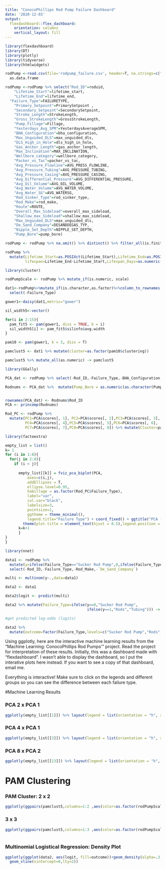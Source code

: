 ```yaml
---
title: "ConocoPhillips Rod Pump Failure Dashboard"
date: '2020-12-03'
output: 
  flexdashboard::flex_dashboard:
    orientation: columns
    vertical_layout: fill
---
```


```r
library(flexdashboard)
library(DT)
library(plotly)
library(tidyverse)
library(htmlwidgets)
```

```r
rodPump <-read.csv(file='rodpump_failure.csv', header=T, na.strings=c("","NA")) %>%
  as.data.frame

rodPump <-rodPump %>% select("Rod_ID"=roduid,
    "Lifetime_Start"=lifetime_start,
    "Lifetime_End"=lifetime_end,
  "Failure_Type"=FAILURETYPE,
    "Primary_Setpoint"=PrimarySetpoint ,
    "Secondary_Setpoint"=SecondarySetpoint,
    "Stroke_Length"=StrokeLength,
    "Gross_StrokeLength"=GrossStrokeLength,
    "Pump_Fillage"=Fillage,
    "Yesterdays_Avg_SPM"=YesterdaysAverageSPM,
    "BHA_Configuration"=bha_configuration,
    "Max_Unguided_DLS"=max_unguided_dls,
    "DLS_High_in_Hole"=dls_high_in_hole,
    "Gas_Anchor_Length"=gas_anchor_length,
    "Max_Inclination"=MAX_INCLINATION,
    "Wellbore_category"=wellbore_category,
    "Packer_vs_Tac"=packer_vs_tac,
    "Avg_Pressure_Flowline"=AVG_PRESS_FLOWLINE,
    "Avg_Pressure_Tubing"=AVG_PRESSURE_TUBING,
    "Avg_Pressure_Casing"=AVG_PRESSURE_CASING,
    "Avg_Differential_Pressure"=AVG_DIFFERENTIAL_PRESSURE,
    "Avg_Oil_Volume"=AVG_OIL_VOLUME,
    "Avg_Water_Volume"=AVG_WATER_VOLUME,
    "Avg_Water_SG"=AVG_WATERSG,
    "Rod_Sinker_Type"=rod_sinker_type,
    "Rod_Make"=rod_make,
    "Route"=ROUTE,
    "Overall_Max_Sideload"=overall_max_sideload,
    "Shallow_max_Sideload"=shallow_max_sideload,
    "Max_Unguided_DLS"=max_unguided_dls,
    "De_Sand_Company"=DESANDDEGAS_TYP,
    "Nipple_Set_Depth"=NIPPLE_SET_DEPTH,
    "Pump_Bore"=pump_bore) 

rodPump <- rodPump %>% na.omit() %>% distinct() %>% filter_all(is.finite)

rodPump %>% 
  mutate(Lifetime_Start=as.POSIXct(Lifetime_Start),Lifetime_End=as.POSIXct(Lifetime_End),
         lifespan=Lifetime_End-Lifetime_Start,Lifespan_Days=as.numeric(lifespan)) %>% select(-Lifetime_Start,-Lifetime_End,-lifespan) %>% mutate(Pump_Bore = as.numeric(as.character(Pump_Bore))) %>% filter_all(is.finite) -> rodPump

```


```r

library(cluster)

rodPumpScale <- rodPump %>% mutate_if(is.numeric, scale)

dat1<-rodPump%>%mutate_if(is.character,as.factor)%>%column_to_rownames("Rod_ID")%>%
  select(-Failure_Type)

gower1<-daisy(dat1,metric="gower") 

sil_width5<-vector()

for(i in 2:15){  
  pam_fit5 <- pam(gower1, diss = TRUE, k = i)  
  sil_width5[i] <- pam_fit5$silinfo$avg.width  
}

pam10 <- pam(gower1, k = 3, diss = T)

pamclust5 <- dat1 %>% mutate(cluster=as.factor(pam10$clustering))

pamclust5 %>% mutate_all(as.numeric) -> pamclust5

library(GGally)

```


```r

PCA_dat <- rodPump %>% select(-Rod_ID,-Failure_Type,-BHA_Configuration,-Wellbore_category,-Packer_vs_Tac,-Rod_Sinker_Type,-Rod_Make,-De_Sand_Company)

Rodnums <- PCA_dat %>%  mutate(Pump_Bore = as.numeric(as.character(Pump_Bore))) %>% mutate_if(is.numeric, scale) %>% filter_all(is.finite)


rownames(PCA_dat) <- Rodnums$Rod_ID
PCA <- princomp(Rodnums)  

Rod_PC <- rodPump %>%
  mutate(PC1=PCA$scores[, 1], PC2=PCA$scores[, 2],PC3=PCA$scores[, 3],
         PC4=PCA$scores[, 4],PC5=PCA$scores[, 5],PC6=PCA$scores[, 6],
         PC7=PCA$scores[, 7],PC8=PCA$scores[, 8]) %>% mutate(Cluster=pamclust5$cluster) 

library(factoextra)

empty_list = list()
k= 1
for (i in 1:8){
  for(j in 2:8){
    if (i < j){
       
      empty_list[[k]] = fviz_pca_biplot(PCA,
          axes=c(i,j),
          addEllipses = T,
          ellipse.level=0.95,
          habillage = as.factor(Rod_PC$Failure_Type),
          label="var",
          col.var="black",
          labelsize=3,
          pointsize=1,
          ggtheme = theme_minimal(),
          legend.title="Failure Type") + coord_fixed() + ggtitle("PCA - Biplot") + 
        theme(plot.title = element_text(hjust = 0.5),legend.position = "bottom")  
      k=k+1
      }
}
}

```

```r

library(nnet)

data1 <- rodPump %>% 
  mutate(y=ifelse(Failure_Type=="Sucker Rod Pump",0,ifelse(Failure_Type=="Rods",1,2))) %>%
  select(-Rod_ID,-Failure_Type,-Rod_Make,-`De_Sand_Company`)

multi <- multinom(y~.,data=data1)

data2 <- data1

data2$logit <- predict(multi)

data2 %>% mutate(Failure_Type=ifelse(y==0,"Sucker Rod Pump",
                                     ifelse(y==1,"Rods","Tubing"))) -> data2

#get predicted log-odds (logits)

data2 %>% 
  mutate(outcome=factor(Failure_Type,levels=c("Sucker Rod Pump","Rods","Tubing"))) -> data2

```

Using ggplotly, here are the interactive machine learning results from the "Machine Learning: ConocoPhillips Rod Pumps'" project. Read the project for interpretation of these results. Initially, this was a dashboard made with "flexdashboard". I wasn't able to display the dashboard, so I put the interative plots here instead. If you want to see a copy of that dashboard, email me.  

Everything is interactive! Make sure to click on the legends and different groups so you can see the difference between each failure type. 

#Machine Learning Results

### PCA 2 x PCA 1

```r
ggplotly(empty_list[[1]]) %>% layout(legend = list(orientation = "h", x = 0.2, y = -0.2))
```

### PCA 4 x PCA 1

```r
ggplotly(empty_list[[3]]) %>% layout(legend = list(orientation = "h", x = 0.2, y = -0.2))
```

### PCA 8 x PCA 2

```r
ggplotly(empty_list[[13]]) %>% layout(legend = list(orientation = "h", x = 0.2, y = -0.2))
```

# PAM Clustering

### PAM Cluster: 2 x 2 

```r
ggplotly(ggpairs(pamclust5,columns=1:2 ,aes(color=as.factor(rodPumpScale$Failure_Type))))
```

### 3 x 3

```r

ggplotly(ggpairs(pamclust5,columns=1:3 ,aes(color=as.factor(rodPumpScale$Failure_Type))))
         
```

### Multinomial Logistical Regression: Density Plot 

```r
ggplotly(ggplot(data2, aes(logit, fill=outcome))+geom_density(alpha=.3,) +
  geom_vline(xintercept=0,lty=2))
```

